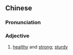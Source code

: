 {{also|茁实}}
==Chinese==
{{zh-forms|s=茁实}}

===Pronunciation===
{{zh-pron
|m=zhuóshi
|c=zyut3 sat6
|mn=qz,xm,zz:choat-si̍t
|cat=adj
}}

===Adjective===
{{zh-adj}}

# [[healthy]] and [[strong]]; [[sturdy]]